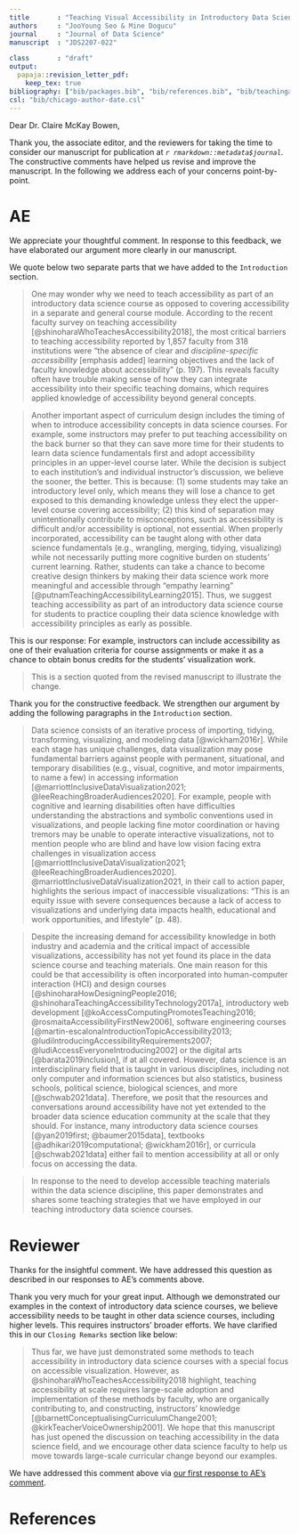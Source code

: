 ```yaml
---
title       : "Teaching Visual Accessibility in Introductory Data Science Classes with Multi-Modal Data Representations"
authors     : "JooYoung Seo & Mine Dogucu"
journal     : "Journal of Data Science"
manuscript  : "JDS2207-022"

class       : "draft"
output:
  papaja::revision_letter_pdf:
    keep_tex: true
bibliography: ["bib/packages.bib", "bib/references.bib", "bib/teachinga11y.bib"]
csl: "bib/chicago-author-date.csl"
---
```


Dear Dr. Claire McKay Bowen,

Thank you, the associate editor, and the reviewers for taking the time to consider our manuscript for publication at _`r rmarkdown::metadata$journal`_.
The constructive comments have helped us revise and improve the manuscript.
In the following we address each of your concerns point-by-point.


# AE {#response1}

\RC{
    The authors preface their paper with the statement that "In this paper, we argue that accessibility should be taught as early as the introductory course as part of the data science curriculum." This argument is never presented. There is no discussion as to WHY this topic should be included in an introductory course. Why can't it be part of an upper level course?
    }

We appreciate your thoughtful comment. In response to this feedback, we have elaborated our argument more clearly in our manuscript.

We quote below two separate parts that we have added to the `Introduction` section.

> One may wonder why we need to teach accessibility as part of an introductory data science course as opposed to covering accessibility in a separate and general course module. According to the recent faculty survey on teaching accessibility [@shinoharaWhoTeachesAccessibility2018], the most critical barriers to teaching accessibility reported by 1,857 faculty from 318 institutions were "the absence of clear and *discipline-specific accessibility* [emphasis added] learning objectives and the lack of faculty knowledge about accessibility" (p. 197). This reveals faculty often have trouble making sense of how they can integrate accessibility into their specific teaching domains, which requires applied knowledge of accessibility beyond general concepts.

> Another important aspect of curriculum design includes the timing of when to introduce accessibility concepts in data science courses. For example, some instructors may prefer to put teaching accessibility on the back burner so that they can save more time for their students to learn data science fundamentals first and adopt accessibility principles in an upper-level course later. While the decision is subject to each institution's and individual instructor's discussion, we believe the sooner, the better. This is because: (1) some students may take an introductory level only, which means they will lose a chance to get exposed to this demanding knowledge unless they elect the upper-level course covering accessibility; (2) this kind of separation may unintentionally contribute to misconceptions, such as accessibility is difficult and/or accessibility is optional, not essential. When properly incorporated, accessibility can be taught along with other data science fundamentals (e.g., wrangling, merging, tidying, visualizing) while not necessarily putting more cognitive burden on students' current learning. Rather, students can take a chance to become creative design thinkers by making their data science work more meaningful and accessible through "empathy learning" [@putnamTeachingAccessibilityLearning2015]. Thus, we suggest teaching accessibility as part of an introductory data science course for students to practice coupling their data science knowledge with accessibility principles as early as possible.


\RC{
    The authors close with the powerful statement "We believe that an accessible future in data science requires educators to teach accessibility as part of the curriculum deliberately"--but they have failed to present what incorporating it deliberately entails.
    }

This is our response: For example, instructors can include accessibility as one of their evaluation criteria for course assignments or make it as a chance to obtain bonus credits for the students' visualization work.

> This is a section quoted from the revised manuscript to illustrate the change.


\RC{
    I believe there are two courses of action the authors could take with this paper: a) develop and incorporate a significant argument for accessibility as part of a data science curriculum b) reframe this paper as an experiment in incorporating accessibility methods in an intro course As it currently stands, it falls somewhere in between and falls short of providing a meaningful presentation of either.
    }

Thank you for the constructive feedback. We strengthen our argument by adding the following paragraphs in the `Introduction` section.

> Data science consists of an iterative process of importing, tidying, transforming, visualizing, and modeling data [@wickham2016r]. While each stage has unique challenges, data visualization may pose fundamental barriers against people with permanent, situational, and temporary disabilities (e.g., visual, cognitive, and motor impairments, to name a few) in accessing information [@marriottInclusiveDataVisualization2021; @leeReachingBroaderAudiences2020]. For example, people with cognitive and learning disabilities often have difficulties understanding the abstractions and symbolic conventions used in visualizations, and people lacking fine motor coordination or having tremors may be unable to operate interactive visualizations, not to mention people who are blind and have low vision facing extra challenges in visualization access [@marriottInclusiveDataVisualization2021; @leeReachingBroaderAudiences2020]. @marriottInclusiveDataVisualization2021, in their call to action paper, highlights the serious impact of inaccessible visualizations: "This is an equity issue with severe consequences because a lack of access to visualizations and underlying data impacts health, educational and work opportunities, and lifestyle" (p. 48).

> Despite the increasing demand for accessibility knowledge in both industry and academia and the critical impact of accessible visualizations, accessibility has not yet found its place in the data science course and teaching materials. One main reason for this could be that accessibility is often incorporated into human-computer interaction (HCI) and design courses [@shinoharaHowDesigningPeople2016; @shinoharaTeachingAccessibilityTechnology2017a], introductory web development [@koAccessComputingPromotesTeaching2016; @rosmaitaAccessibilityFirstNew2006], software engineering courses [@martin-escalonaIntroductionTopicAccessibility2013; @ludiIntroducingAccessibilityRequirements2007; @ludiAccessEveryoneIntroducing2002] or the digital arts [@barata2019inclusion], if at all covered. However, data science is an interdisciplinary field that is taught in various disciplines, including not only computer and information sciences but also statistics, business schools, political science, biological sciences, and more [@schwab2021data]. Therefore, we posit that the resources and conversations around accessibility have not yet extended to the broader data science education community at the scale that they should. For instance, many introductory data science courses [@yan2019first; @baumer2015data], textbooks [@adhikari2019computational; @wickham2016r], or curricula [@schwab2021data] either fail to mention accessibility at all or only focus on accessing the data.

> In response to the need to develop accessible teaching materials within the data science discipline, this paper demonstrates and shares some teaching strategies that we have employed in our teaching introductory data science courses.


# Reviewer

\RC{
    What are the significances of teaching visual accessibility at the 'introductory' data science level (as opposed to introducing them at a higher level of data science courses after students have a solid foundation in the discipline?
}

Thanks for the insightful comment. We have addressed this question as described in our responses to AE's comments above.

\RC{
If the visual aid accessibility was introduced in the 'introductory' courses, will students see it again in higher-level courses? In other words, would other faculty members who teach higher levels continue to use this in their courses? Students would not retain the information if they were only to see visual aid accessibility at the beginning of their data science journey.
}

Thank you very much for your great input. Although we demonstrated our examples in the context of introductory data science courses, we believe accessibility needs to be taught in other data science courses, including higher levels. This requires instructors' broader efforts. We have clarified this in our `Closing Remarks` section like below:

> Thus far, we have just demonstrated some methods to teach accessibility in introductory data science courses with a special focus on accessible visualization.
> However, as @shinoharaWhoTeachesAccessibility2018 highlight, teaching accessibility at scale requires large-scale adoption and implementation of these methods by faculty, who are organically contributing to, and constructing, instructors’ knowledge [@barnettConceptualisingCurriculumChange2001; @kirkTeacherVoiceOwnership2001]. We hope that this manuscript has just opened the discussion on teaching accessibility in the data science field, and we encourage other data science faculty to help us move towards large-scale curricular change beyond our examples.


\RC{
As visual aid accessibility is an essential part of various disciplines and career paths (science, engineering, business, arts and letters, etc.), would it be more beneficial to have a separate course (as a university-core or university-elective course) teaching visual aid accessibility rather than to integrate it into the foundational data science courses?
}

We have addressed this comment above via [our first response to AE's comment](#response1).


\newpage

# References

::: {#refs custom-style="Bibliography"}
:::
